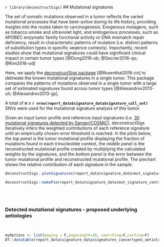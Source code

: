 `r library(deconstructSigs)`
## Mutational signatures

The set of somatic mutations observed in a tumor reflects the varied mutational processes that have been active during its life history, providing insights into the routes taken to carcinogenesis. Exogenous mutagens, such as tobacco smoke and ultraviolet light, and endogenous processes, such as APOBEC enzymatic family functional activity or DNA mismatch repair deficiency, result in characteristic patterns of mutation (i.e. distinct patterns of substitution types in specific seqence contexts). Importantly, recent studies show that mutational signatures could have significant clinical impact in certain tumor types [@Dong2016-sb; @Secrier2016-qo; @Kim2016-od] 

Here, we apply the [deconstructSigs package](https://github.com/raerose01/deconstructSigs) [@Rosenthal2016-cn] to delineate the known mutational signatures in a single tumor. This package compares the patterns of mutations observed in a single tumor with a large set of estimated signatures found across tumor types [@Alexandrov2013-uh; @Alexandrov2013-gs]. 

A total of __n = `r nrow(report_data$signature_data$signature_call_set)`__ SNVs were used for the mutational signature analysis of this tumor.

Given an input tumor profile and reference input signatures (i.e. [30 mutational signatures detected by Sanger/COSMIC](http://cancer.sanger.ac.uk/cosmic/signatures)), deconstructSigs iteratively infers the weighted contributions of each reference signature until an empirically chosen error threshold is reached. In the plots below, the _top panel_ is the tumor mutational profile displaying the fraction of mutations found in each trinucleotide context, the _middle panel_ is the reconstructed mutational profile created by multiplying the calculated weights by the signatures, and the _bottom panel_ is the error between the tumor mutational profile and reconstructed mutational profile. The piechart shows the relative contribution of each signature in the sample.

```r
deconstructSigs::plotSignatures(report_data$signature_data$mut_signature_contributions$which_signatures_obj)
```

```r
deconstructSigs::makePie(report_data$signature_data$mut_signature_contributions$which_signatures_obj)
```


<br><br>

### Detected mutational signatures - proposed underlying aetiologies

<br>
```r
myOptions <- list(paging = F,pageLength=10, searching=F,caching=F)
DT::datatable(report_data$signature_data$signatures_cancertypes_aetiologies,options = myOptions)
```
<br>
